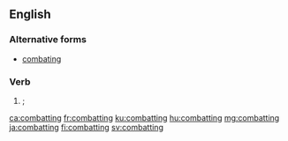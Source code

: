 ==English==

===Alternative forms===
* [[combating]]

===Verb===
{{head|en|verb form}}

# {{en-past of|combat}}; {{alternative spelling of|combating|lang=en}}

[[ca:combatting]]
[[fr:combatting]]
[[ku:combatting]]
[[hu:combatting]]
[[mg:combatting]]
[[ja:combatting]]
[[fi:combatting]]
[[sv:combatting]]